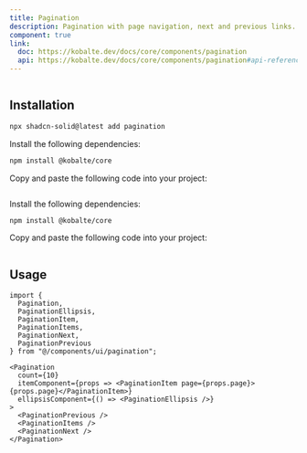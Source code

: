 ```yaml
---
title: Pagination
description: Pagination with page navigation, next and previous links.
component: true
link:
  doc: https://kobalte.dev/docs/core/components/pagination
  api: https://kobalte.dev/docs/core/components/pagination#api-reference
---
```




<ComponentPreview name="pagination-demo" >

```tsx file=<rootDir>/src/registry/tailwindcss/examples/pagination-demo.tsx
```

</ComponentPreview>

## Installation

<ComponentInstallation >


```bash
npx shadcn-solid@latest add pagination
```


<Step >

<StepItem>Install the following dependencies:</StepItem>
```bash
npm install @kobalte/core
```

<StepItem>Copy and paste the following code into your project:</StepItem>
```tsx file=<rootDir>/src/registry/tailwindcss/ui/pagination.tsx
```

</Step>

<Step >

<StepItem>Install the following dependencies:</StepItem>
```bash
npm install @kobalte/core
```

<StepItem>Copy and paste the following code into your project:</StepItem>
```tsx file=<rootDir>/../packages/unocss/ui/pagination.tsx
```

</Step>

</ComponentInstallation>

## Usage

```tsx
import {
  Pagination,
  PaginationEllipsis,
  PaginationItem,
  PaginationItems,
  PaginationNext,
  PaginationPrevious
} from "@/components/ui/pagination";
```

```tsx
<Pagination
  count={10}
  itemComponent={props => <PaginationItem page={props.page}>{props.page}</PaginationItem>}
  ellipsisComponent={() => <PaginationEllipsis />}
>
  <PaginationPrevious />
  <PaginationItems />
  <PaginationNext />
</Pagination>
```
